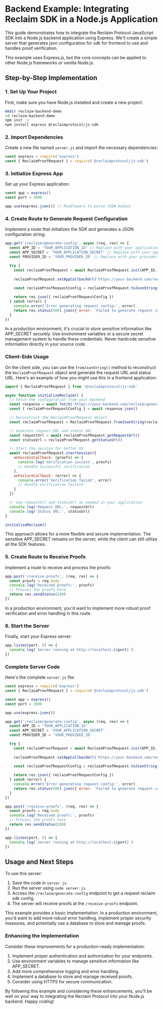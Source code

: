 
# Backend Example: Integrating Reclaim SDK in a Node.js Application

This guide demonstrates how to integrate the Reclaim Protocol JavaScript SDK into a Node.js backend application using Express. We'll create a simple server that generates json configuration for sdk for frontend to use and handles proof verification.

<Callout type="info">
  This example uses Express.js, but the core concepts can be applied to other Node.js frameworks or vanilla Node.js.
</Callout>

## Step-by-Step Implementation

### 1. Set Up Your Project

First, make sure you have Node.js installed and create a new project:

```bash
mkdir reclaim-backend-demo
cd reclaim-backend-demo
npm init -y
npm install express @reclaimprotocol/js-sdk
```

### 2. Import Dependencies

Create a new file named `server.js` and import the necessary dependencies:

```javascript
const express = require('express')
const { ReclaimProofRequest } = require('@reclaimprotocol/js-sdk')
```

### 3. Initialize Express App

Set up your Express application:

```javascript
const app = express()
const port = 3000

app.use(express.json()) // Middleware to parse JSON bodies
```

### 4. Create Route to Generate Request Configuration

Implement a route that initializes the SDK and generates a JSON configuration string:

```javascript
app.get('/reclaim/generate-config', async (req, res) => {
  const APP_ID = 'YOUR_APPLICATION_ID' // Replace with your application ID
  const APP_SECRET = 'YOUR_APPLICATION_SECRET' // Replace with your application secret
  const PROVIDER_ID = 'YOUR_PROVIDER_ID' // Replace with your provider ID

  try {
    const reclaimProofRequest = await ReclaimProofRequest.init(APP_ID, APP_SECRET, PROVIDER_ID)
    
    reclaimProofRequest.setAppCallbackUrl('https://your-backend.com/receive-proofs')
    
    const reclaimProofRequestConfig = reclaimProofRequest.toJsonString()

    return res.json({ reclaimProofRequestConfig })
  } catch (error) {
    console.error('Error generating request config:', error)
    return res.status(500).json({ error: 'Failed to generate request config' })
  }
})
```

<Callout type="warning">
  In a production environment, it's crucial to store sensitive information like APP_SECRET securely. Use environment variables or a secure secret management system to handle these credentials. Never hardcode sensitive information directly in your source code.
</Callout>

### Client-Side Usage

On the client side, you can use the `fromJsonString()` method to reconstruct the `ReclaimProofRequest` object and generate the request URL and status URL. Here's an example of how you might use this in a frontend application:

```javascript
import { ReclaimProofRequest } from '@reclaimprotocol/js-sdk'

async function initializeReclaim() {
  // Fetch the configuration from your backend
  const response = await fetch('https://your-backend.com/reclaim/generate-config')
  const { reclaimProofRequestConfig } = await response.json()

  // Reconstruct the ReclaimProofRequest object
  const reclaimProofRequest = ReclaimProofRequest.fromJsonString(reclaimProofRequestConfig)

  // Generate request URL and status URL
  const requestUrl = await reclaimProofRequest.getRequestUrl()
  const statusUrl = reclaimProofRequest.getStatusUrl()

  // Start the session for better UX
  await reclaimProofRequest.startSession({
    onSuccessCallback: (proofs) => {
      console.log('Verification success', proofs)
      // Handle successful verification
    },
    onFailureCallback: (error) => {
      console.error('Verification failed', error)
      // Handle verification failure
    }
  })

  // Use requestUrl and statusUrl as needed in your application
  console.log('Request URL:', requestUrl)
  console.log('Status URL:', statusUrl)
}

initializeReclaim()
```

<Callout type="tip">
  This approach allows for a more flexible and secure implementation. The sensitive APP_SECRET remains on the server, while the client can still utilize all the SDK features.
</Callout>

### 5. Create Route to Receive Proofs

Implement a route to receive and process the proofs:

```javascript
app.post('/receive-proofs', (req, res) => {
  const proofs = req.body
  console.log('Received proofs:', proofs)
  // Process the proofs here
  return res.sendStatus(200)
})
```

<Callout type="info">
  In a production environment, you'd want to implement more robust proof verification and error handling in this route.
</Callout>

### 6. Start the Server

Finally, start your Express server:

```javascript
app.listen(port, () => {
  console.log(`Server running at http://localhost:${port}`)
})
```

### Complete Server Code

Here's the complete `server.js` file:

```javascript
const express = require('express')
const { ReclaimProofRequest } = require('@reclaimprotocol/js-sdk')

const app = express()
const port = 3000

app.use(express.json())

app.get('/reclaim/generate-config', async (req, res) => {
  const APP_ID = 'YOUR_APPLICATION_ID'
  const APP_SECRET = 'YOUR_APPLICATION_SECRET'
  const PROVIDER_ID = 'YOUR_PROVIDER_ID'

  try {
    const reclaimProofRequest = await ReclaimProofRequest.init(APP_ID, APP_SECRET, PROVIDER_ID)
    
    reclaimProofRequest.setAppCallbackUrl('https://your-backend.com/receive-proofs')
    
    const reclaimProofRequestConfig = reclaimProofRequest.toJsonString()

    return res.json({ reclaimProofRequestConfig })
  } catch (error) {
    console.error('Error generating request config:', error)
    return res.status(500).json({ error: 'Failed to generate request config' })
  }
})

app.post('/receive-proofs', (req, res) => {
  const proofs = req.body
  console.log('Received proofs:', proofs)
  // Process the proofs here
  return res.sendStatus(200)
})

app.listen(port, () => {
  console.log(`Server running at http://localhost:${port}`)
})
```

## Usage and Next Steps

To use this server:

1. Save the code in `server.js`.
2. Run the server using `node server.js`.
3. Access the `/reclaim/generate-config` endpoint to get a request reclaim sdk config.
4. The server will receive proofs at the `/receive-proofs` endpoint.

<Callout type="info">
  This example provides a basic implementation. In a production environment, you'd want to add more robust error handling, implement proper security measures, and potentially use a database to store and manage proofs.
</Callout>

### Enhancing the Implementation

Consider these improvements for a production-ready implementation:

1. Implement proper authentication and authorization for your endpoints.
2. Use environment variables to manage sensitive information like APP_SECRET.
3. Add more comprehensive logging and error handling.
4. Implement a database to store and manage received proofs.
5. Consider using HTTPS for secure communication.

By following this example and considering these enhancements, you'll be well on your way to integrating the Reclaim Protocol into your Node.js backend. Happy coding!


